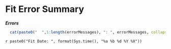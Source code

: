 Fit Error Summary
========================================================


***Errors***

```r
  cat(paste0("  ",1:length(errorMessages), ": ", errorMessages, collapse = "\n\n"))
```

`r paste0("Fit Date: ", format(Sys.time(), "%a %b %d %Y %X"))`

